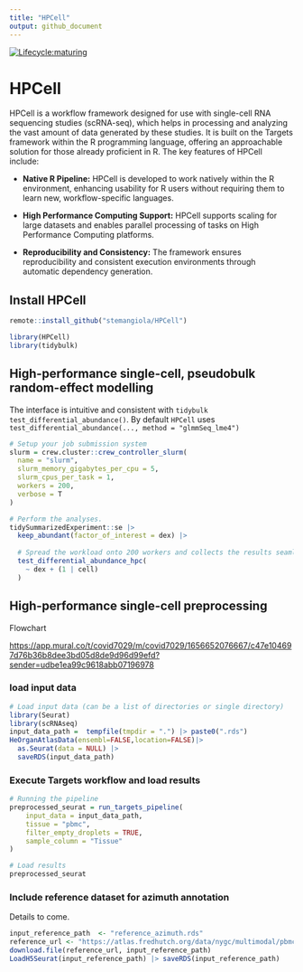 ```yaml
---
title: "HPCell"
output: github_document
---
```


<!-- badges: start -->

[![Lifecycle:maturing](https://img.shields.io/badge/lifecycle-maturing-blue.svg)](https://www.tidyverse.org/lifecycle/#maturing)

<!-- badges: end -->

# HPCell

HPCell is a workflow framework designed for use with single-cell RNA sequencing studies (scRNA-seq), which helps in processing and analyzing the vast amount of data generated by these studies. It is built on the Targets framework within the R programming language, offering an approachable solution for those already proficient in R. The key features of HPCell include:


-   **Native R Pipeline:** HPCell is developed to work natively within the R environment, enhancing usability for R users without requiring them to learn new, workflow-specific languages.

-   **High Performance Computing Support:** HPCell supports scaling for large datasets and enables parallel processing of tasks on High Performance Computing platforms.

-   **Reproducibility and Consistency:** The framework ensures reproducibility and consistent execution environments through automatic dependency generation.

## Install HPCell

```r

remote::install_github("stemangiola/HPCell")

```


```r
library(HPCell)
library(tidybulk)
```

## High-performance single-cell, pseudobulk random-effect modelling

The interface is intuitive and consistent with `tidybulk` `test_differential_abundance()`. By default `HPCell` uses `test_differential_abundance(..., method = "glmmSeq_lme4")`

```r

# Setup your job submission system
slurm = crew.cluster::crew_controller_slurm(
  name = "slurm",
  slurm_memory_gigabytes_per_cpu = 5,
  slurm_cpus_per_task = 1,
  workers = 200,
  verbose = T
)

# Perform the analyses. 
tidySummarizedExperiment::se |>
  keep_abundant(factor_of_interest = dex) |>
  
  # Spread the workload onto 200 workers and collects the results seamlessly
  test_differential_abundance_hpc(
    ~ dex + (1 | cell)
  )
```

## High-performance single-cell preprocessing

Flowchart

<https://app.mural.co/t/covid7029/m/covid7029/1656652076667/c47e104697d76b36b8dee3bd05d8de9d96d99efd?sender=udbe1ea99c9618abb07196978>

### load input data

```r
# Load input data (can be a list of directories or single directory)
library(Seurat)
library(scRNAseq)
input_data_path =  tempfile(tmpdir = ".") |> paste0(".rds")
HeOrganAtlasData(ensembl=FALSE,location=FALSE)|>
  as.Seurat(data = NULL) |>
  saveRDS(input_data_path)
```

### Execute Targets workflow and load results

```r
# Running the pipeline
preprocessed_seurat = run_targets_pipeline(
    input_data = input_data_path,
    tissue = "pbmc",
    filter_empty_droplets = TRUE,
    sample_column = "Tissue"
)

# Load results
preprocessed_seurat

```

### Include reference dataset for azimuth annotation

Details to come.

```r

input_reference_path  <- "reference_azimuth.rds" 
reference_url <- "https://atlas.fredhutch.org/data/nygc/multimodal/pbmc_multimodal.h5seurat" 
download.file(reference_url, input_reference_path) 
LoadH5Seurat(input_reference_path) |> saveRDS(input_reference_path)
```